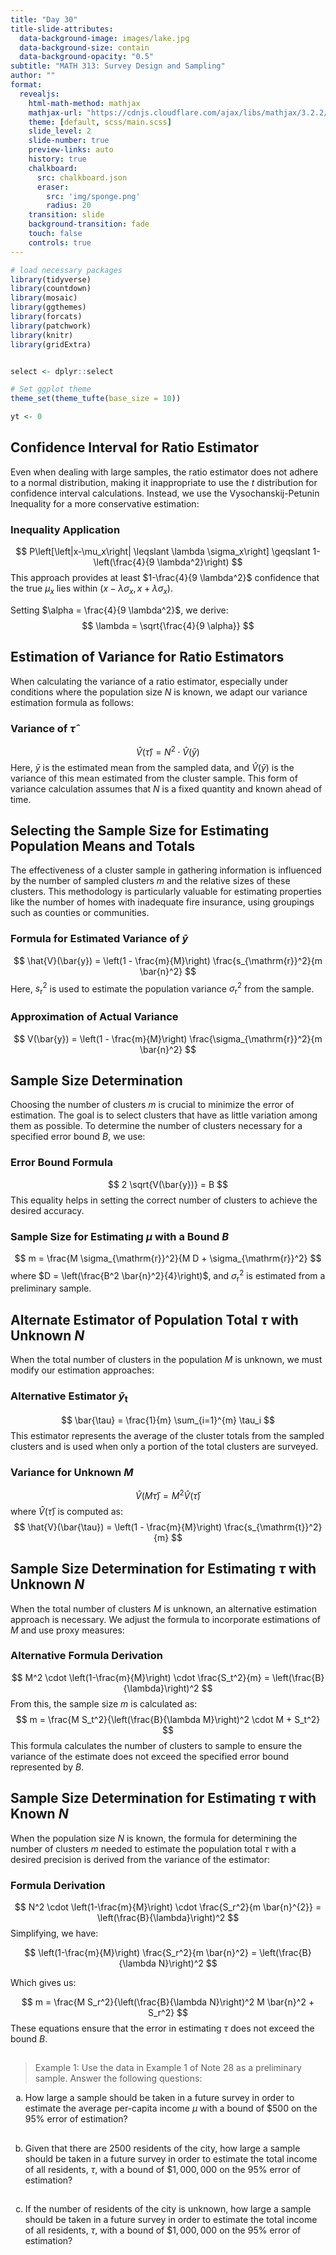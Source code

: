 ```yaml
---
title: "Day 30"
title-slide-attributes:
  data-background-image: images/lake.jpg
  data-background-size: contain
  data-background-opacity: "0.5"
subtitle: "MATH 313: Survey Design and Sampling"
author: ""
format:
  revealjs:
    html-math-method: mathjax
    mathjax-url: "https://cdnjs.cloudflare.com/ajax/libs/mathjax/3.2.2/MathJax.js"
    theme: [default, scss/main.scss]
    slide_level: 2
    slide-number: true
    preview-links: auto
    history: true
    chalkboard: 
      src: chalkboard.json
      eraser:
        src: 'img/sponge.png'
        radius: 20
    transition: slide
    background-transition: fade    
    touch: false
    controls: true
---
```


```r
# load necessary packages
library(tidyverse)
library(countdown)
library(mosaic)
library(ggthemes)
library(forcats)
library(patchwork)
library(knitr)
library(gridExtra)


select <- dplyr::select

# Set ggplot theme
theme_set(theme_tufte(base_size = 10))

yt <- 0
```


## Confidence Interval for Ratio Estimator {.font70}

::: cle9
Even when dealing with large samples, the ratio estimator does not adhere to a normal distribution, making it inappropriate to use the $t$ distribution for confidence interval calculations. Instead, we use the Vysochanskij-Petunin Inequality for a more conservative estimation:

### **Inequality Application**
$$
P\left[\left|x-\mu_x\right| \leqslant \lambda \sigma_x\right] \geqslant 1-\left(\frac{4}{9 \lambda^2}\right)
$$
This approach provides at least $1-\frac{4}{9 \lambda^2}$ confidence that the true $\mu_x$ lies within $(x-\lambda \sigma_x, x+\lambda \sigma_x)$.

Setting $\alpha = \frac{4}{9 \lambda^2}$, we derive:
$$
\lambda = \sqrt{\frac{4}{9 \alpha}}
$$
:::

## Estimation of Variance for Ratio Estimators {.font80}

::: cle7
When calculating the variance of a ratio estimator, especially under conditions where the population size $N$ is known, we adapt our variance estimation formula as follows:

### **Variance of $\hat{\tau}$**
$$
\hat{V}(\hat{\tau}) = N^2 \cdot \hat{V}(\bar{y})
$$
Here, $\bar{y}$ is the estimated mean from the sampled data, and $\hat{V}(\bar{y})$ is the variance of this mean estimated from the cluster sample. This form of variance calculation assumes that $N$ is a fixed quantity and known ahead of time.
:::


## Selecting the Sample Size for Estimating Population Means and Totals {.font70}

::: cle6
The effectiveness of a cluster sample in gathering information is influenced by the number of sampled clusters $m$ and the relative sizes of these clusters. This methodology is particularly valuable for estimating properties like the number of homes with inadequate fire insurance, using groupings such as counties or communities.

### **Formula for Estimated Variance of $\bar{y}$**
$$
\hat{V}(\bar{y}) = \left(1 - \frac{m}{M}\right) \frac{s_{\mathrm{r}}^2}{m \bar{n}^2}
$$
Here, $s_{\mathrm{r}}^2$ is used to estimate the population variance $\sigma_{\mathrm{r}}^2$ from the sample.

### **Approximation of Actual Variance**
$$
V(\bar{y}) = \left(1 - \frac{m}{M}\right) \frac{\sigma_{\mathrm{r}}^2}{m \bar{n}^2}
$$
:::

## Sample Size Determination {.font70}

::: cle10
Choosing the number of clusters $m$ is crucial to minimize the error of estimation. The goal is to select clusters that have as little variation among them as possible. To determine the number of clusters necessary for a specified error bound $B$, we use:

### **Error Bound Formula**
$$
2 \sqrt{V(\bar{y})} = B
$$
This equality helps in setting the correct number of clusters to achieve the desired accuracy.

### **Sample Size for Estimating $\mu$ with a Bound $B$**
$$
m = \frac{M \sigma_{\mathrm{r}}^2}{M D + \sigma_{\mathrm{r}}^2}
$$
where $D = \left(\frac{B^2 \bar{n}^2}{4}\right)$, and $\sigma_{\mathrm{r}}^2$ is estimated from a preliminary sample.


:::

## Alternate Estimator of Population Total $\tau$ with Unknown $N$ {.font60}

::: cle11
When the total number of clusters in the population $M$ is unknown, we must modify our estimation approaches:

### **Alternative Estimator $\bar{y}_{\mathrm{t}}$**
$$
\bar{\tau} = \frac{1}{m} \sum_{i=1}^{m} \tau_i
$$
This estimator represents the average of the cluster totals from the sampled clusters and is used when only a portion of the total clusters are surveyed.

### **Variance for Unknown $M$**
$$
\hat{V}(M \bar{\tau}) = M^2 \hat{V}(\bar{\tau})
$$
where $\hat{V}(\bar{\tau})$ is computed as:
$$
\hat{V}(\bar{\tau}) = \left(1 - \frac{m}{M}\right) \frac{s_{\mathrm{t}}^2}{m}
$$

:::


## Sample Size Determination for Estimating $\tau$ with Unknown $N$ {.font60}

::: cle12
When the total number of clusters $M$ is unknown, an alternative estimation approach is necessary. We adjust the formula to incorporate estimations of $M$ and use proxy measures:

### **Alternative Formula Derivation**
$$
M^2 \cdot \left(1-\frac{m}{M}\right) \cdot \frac{S_t^2}{m} = \left(\frac{B}{\lambda}\right)^2
$$
From this, the sample size $m$ is calculated as:
$$
m = \frac{M S_t^2}{\left(\frac{B}{\lambda M}\right)^2 \cdot M + S_t^2}
$$
This formula calculates the number of clusters to sample to ensure the variance of the estimate does not exceed the specified error bound represented by $B$.
:::




## Sample Size Determination for Estimating $\tau$ with Known $N$ {.font60}

::: cle13
When the population size $N$ is known, the formula for determining the number of clusters $m$ needed to estimate the population total $\tau$ with a desired precision is derived from the variance of the estimator:

### **Formula Derivation**
$$
N^2 \cdot \left(1-\frac{m}{M}\right) \cdot \frac{S_r^2}{m \bar{n}^{2}} = \left(\frac{B}{\lambda}\right)^2
$$
Simplifying, we have:

$$
\left(1-\frac{m}{M}\right) \frac{S_r^2}{m \bar{n}^2} = \left(\frac{B}{\lambda N}\right)^2
$$

Which gives us:

$$
m = \frac{M S_r^2}{\left(\frac{B}{\lambda N}\right)^2 M \bar{n}^2 + S_r^2}
$$
These equations ensure that the error in estimating $\tau$ does not exceed the bound $B$.
:::


## {.font60}

> Example 1: Use the data in Example 1 of Note 28 as a preliminary sample. Answer the following questions:

a. How large a sample should be taken in a future survey in order to estimate the average per-capita income $\mu$ with a bound of $\$ 500$ on the $95 \%$ error of estimation?

## {.font60}

b. Given that there are 2500 residents of the city, how large a sample should be taken in a future survey in order to estimate the total income of all residents, $\tau$, with a bound of $\$ 1,000,000$ on the $95 \%$ error of estimation?

## {.font60}

c. If the number of residents of the city is unknown, how large a sample should be taken in a future survey in order to estimate the total income of all residents, $\tau$, with a bound of $\$ 1,000,000$ on the $95 \%$ error of estimation?





